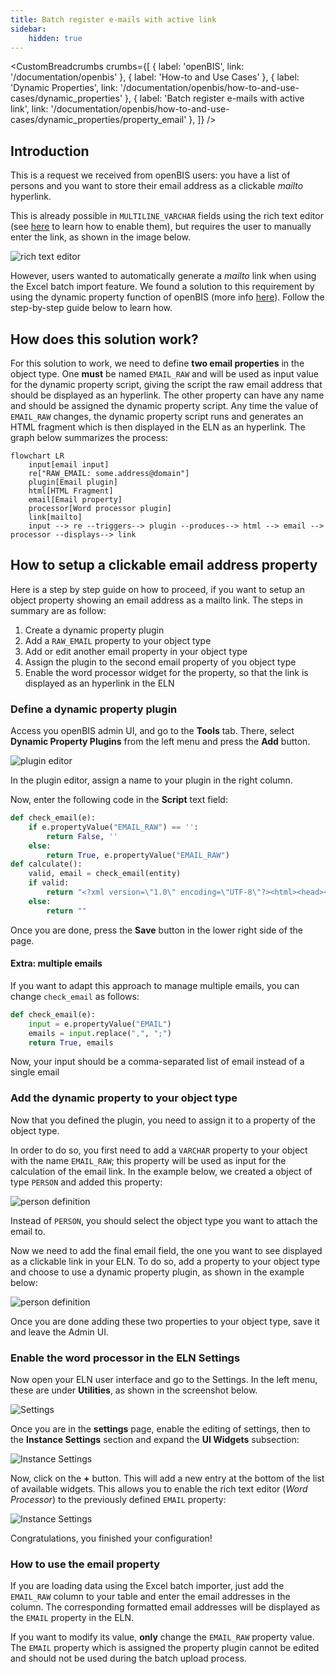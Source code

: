 ---
title: Batch register e-mails with active link
sidebar:
    hidden: true
---


<SidebarHighlighter targetPath="/documentation/openbis/how-to-and-use-cases/dynamic_properties" />

<CustomBreadcrumbs
  crumbs={[
    { label: 'openBIS', link: '/documentation/openbis' },
    { label: 'How-to and Use Cases' },
    { label: 'Dynamic Properties', link: '/documentation/openbis/how-to-and-use-cases/dynamic_properties' },
    { label: 'Batch register e-mails with active link', link: '/documentation/openbis/how-to-and-use-cases/dynamic_properties/property_email' },
  ]}
/>

## Introduction

This is a request we received from openBIS users: you have a list of persons and you want to store their email address as a clickable *mailto* hyperlink.

This is already possible in `MULTILINE_VARCHAR` fields using the rich text editor (see [here](https://openbis.readthedocs.io/en/latest/user-documentation/general-admin-users/admins-documentation/new-entity-type-registration.html#enable-rich-text-editor-or-spreadsheet-widgets) to learn how to enable them), but requires the user to manually enter the link, as shown in the image below.

![rich text editor](src/assets/openBIS/Bild/RichTextEditor.png)

However,  users wanted to automatically generate a *mailto* link when using the Excel batch import feature.
We found a solution to this requirement by using the dynamic property function of openBIS (more info [here](https://openbis.readthedocs.io/en/latest/user-documentation/general-admin-users/properties-handled-by-scripts.html#dynamic-properties)). Follow the step-by-step guide below to learn how.

## How does this solution work?

For this solution to work, we need to define **two email properties** in the object type. One **must** be named `EMAIL_RAW` and will be used as input value for the dynamic property script, giving the script the raw email address that should be displayed as an hyperlink. The other property can have any name and should be assigned the dynamic property script. Any time the value of `EMAIL_RAW` changes, the dynamic property script runs and generates an HTML fragment which is then displayed in the ELN as an hyperlink. The graph below summarizes the process:

```mermaid
flowchart LR
    input[email input]
    re["RAW_EMAIL: some.address@domain"]
    plugin[Email plugin]
    html[HTML Fragment]
    email[Email property]
    processor[Word processor plugin]
    link[mailto]
    input --> re --triggers--> plugin --produces--> html --> email --> processor --displays--> link
```

## How to setup a clickable email address property

Here is a step by step guide on how to proceed, if you want to setup an object property showing an email address as a mailto link.
The steps in summary are as follow:

1. Create a dynamic property plugin
2. Add a `RAW_EMAIL` property to your object type
3. Add or edit another email property in your object type
4. Assign the plugin to the second email property of you object type
5. Enable the word processor widget for the property, so that the link is displayed as an hyperlink in the ELN

### Define a dynamic property plugin

Access you openBIS admin UI, and go to the **Tools** tab. There, select **Dynamic Property Plugins** from the left menu and press the **Add** button.

![plugin editor](src/assets/openBIS/Bild/DynamicPropertyEditor.png)

In the plugin editor, assign a name to your plugin in the right column.

Now, enter the following code in the **Script** text field:

```python
def check_email(e):
    if e.propertyValue("EMAIL_RAW") == '':
        return False, ''
    else:
        return True, e.propertyValue("EMAIL_RAW")
def calculate():
    valid, email = check_email(entity)
    if valid:
        return "<?xml version=\"1.0\" encoding=\"UTF-8\"?><html><head></head><body><p><a href=\"mailto:{}\">{}</a></p></body></html>".format(email, email)
    else:
        return ""
```

Once you are done, press the **Save** button in the lower right side of the page.

#### Extra: multiple emails

If you want to adapt this approach to manage multiple emails, you can change `check_email` as follows:

```python
def check_email(e):
    input = e.propertyValue("EMAIL")
    emails = input.replace(",", ";")
    return True, emails
```

Now, your input should be a comma-separated list of email instead of a single email

### Add the dynamic property to your object type

Now that you defined the plugin, you need to assign it to a property of the object type.

In order to do so, you first need to add a `VARCHAR` property to your object with the name `EMAIL_RAW`; this property will be used as input for the calculation of the email link.
In the example below, we created a object of type `PERSON` and added this property:

![person definition](src/assets/openBIS/Bild/PersonObjectType.png)

Instead of `PERSON`, you should select the object type you want to attach the email to.

Now we need to add the final email field, the one you want to see displayed as a clickable link in your ELN. To do so, add a property to your object type and choose to use a dynamic property plugin, as shown in the example below:

![person definition](src/assets/openBIS/Bild/PersonEmailProperty.png)

Once you are done adding these two properties to your object type, save it and leave the Admin UI.

### Enable the word processor in the ELN Settings

Now open your ELN user interface and go to the Settings. In the left menu, these are under **Utilities**, as shown in the screenshot below.

![Settings](src/assets/openBIS/Bild/SettingsMenu.png)

Once you are in the **settings** page, enable the editing of settings, then to the **Instance Settings** section and expand the **UI Widgets** subsection:

![Instance Settings](src/assets/openBIS/Bild/InstanceSettingsMenu.png)

Now, click on the **+** button. This will add a new entry at the bottom of the list of available widgets. This allows you to enable the rich text editor (*Word Processor*) to the previously defined `EMAIL` property:

![Instance Settings](src/assets/openBIS/Bild/EmailWidget.png)

Congratulations, you finished your configuration!

### How to use the email property

If you are loading data using the Excel batch importer, just add the `EMAIL_RAW` column to your table and enter the email addresses in the column. The corresponding formatted email addresses will be displayed as the `EMAIL` property in the ELN.

If you want to modify its value, **only** change the `EMAIL_RAW` property value. The `EMAIL` property which is assigned the property plugin cannot be edited and should not be used during the batch upload process.
